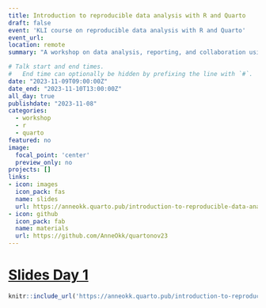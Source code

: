 ```yaml
---
title: Introduction to reproducible data analysis with R and Quarto
draft: false
event: 'KLI course on reproducible data analysis with R and Quarto'
event_url: 
location: remote
summary: "A workshop on data analysis, reporting, and collaboration using R and Quarto."

# Talk start and end times.
#   End time can optionally be hidden by prefixing the line with `#`.
date: "2023-11-09T09:00:00Z"
date_end: "2023-11-10T13:00:00Z"
all_day: true
publishdate: "2023-11-08"
categories:
  - workshop
  - r 
  - quarto
featured: no
image:
  focal_point: 'center'
  preview_only: no
projects: []
links:
- icon: images
  icon_pack: fas
  name: slides
  url: https://anneokk.quarto.pub/introduction-to-reproducible-data-analysis-with-r-and-quarto/#/title-slide
- icon: github
  icon_pack: fab
  name: materials
  url: https://github.com/AnneOkk/quartonov23
---
```


# [Slides Day 1](https://anneokk.quarto.pub/introduction-to-reproducible-data-analysis-with-r-and-quarto/#/title-slide)

```r
knitr::include_url('https://anneokk.quarto.pub/introduction-to-reproducible-data-analysis-with-r-and-quarto/#/title-slide') 
```

 

